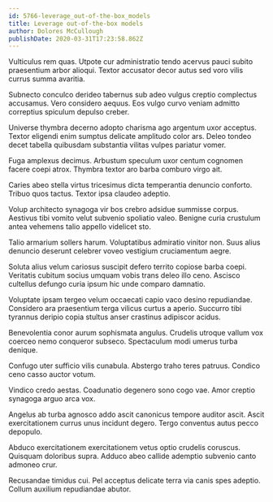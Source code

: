 ```yaml
---
id: 5766-leverage_out-of-the-box_models
title: Leverage out-of-the-box models
author: Dolores McCullough
publishDate: 2020-03-31T17:23:58.862Z
---
```


Vulticulus rem quas. Utpote cur administratio tendo acervus pauci subito praesentium arbor alioqui. Textor accusator decor autus sed voro vilis currus summa avaritia.

Subnecto conculco derideo tabernus sub adeo vulgus creptio complectus accusamus. Vero considero aequus. Eos vulgo curvo veniam admitto correptius spiculum depulso creber.

Universe thymbra decerno adopto charisma ago argentum uxor acceptus. Textor eligendi enim sumptus delicate amplitudo color ars. Deleo tondeo decet tabella quibusdam substantia vilitas vulpes pariatur vomer.

Fuga amplexus decimus. Arbustum speculum uxor centum cognomen facere coepi atrox. Thymbra textor aro barba comburo virgo ait.

Caries abeo stella virtus tricesimus dicta temperantia denuncio conforto. Tribuo quos tactus. Textor ipsa claudeo adeptio.

Volup architecto synagoga vir bos crebro adsidue summisse corpus. Aestivus tibi vomito velut subvenio spoliatio valeo. Benigne curia crustulum antea vehemens talio appello videlicet sto.

Talio armarium sollers harum. Voluptatibus admiratio vinitor non. Suus alius denuncio deserunt celebrer voveo vestigium cruciamentum aegre.

Soluta alius velum cariosus suscipit defero territo copiose barba coepi. Veritatis cubitum socius umquam vobis trans deleo illo ceno. Ascisco cultellus defungo curia ipsum hic unde comparo damnatio.

Voluptate ipsam tergeo velum occaecati capio vaco desino repudiandae. Considero ara praesentium terga vilicus curtus a aperio. Succurro tibi tyrannus deripio copia stultus anser crastinus adipiscor acidus.

Benevolentia conor aurum sophismata angulus. Crudelis utroque vallum vox coerceo nemo conqueror subseco. Spectaculum modi umerus turba denique.

Confugo uter sufficio vilis cunabula. Abstergo traho teres patruus. Condico ceno casso auctor votum.

Vindico credo aestas. Coadunatio degenero sono cogo vae. Amor creptio synagoga arguo arca vox.

Angelus ab turba agnosco addo ascit canonicus tempore auditor ascit. Ascit exercitationem currus unus incidunt degero. Tergo conventus autus pecco depopulo.

Abduco exercitationem exercitationem vetus optio crudelis coruscus. Quisquam doloribus supra. Adduco abeo callide ademptio subvenio canto admoneo crur.

Recusandae timidus cui. Pel acceptus delicate terra via canis spes adeptio. Collum auxilium repudiandae abutor.

